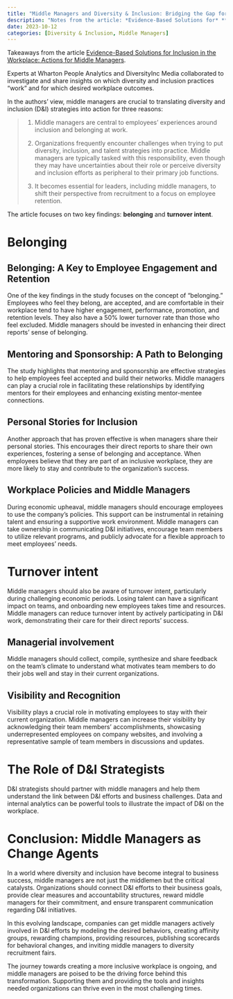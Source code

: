 ```yaml
---
title: "Middle Managers and Diversity & Inclusion: Bridging the Gap for Business Success"
description: "Notes from the article: *Evidence-Based Solutions for* **Inclusion in the Workplace**: *Actions for Middle Managers*"
date: 2023-10-12
categories: [Diversity & Inclusion, Middle Managers]
---
```


Takeaways from the article [Evidence-Based Solutions for Inclusion in the Workplace: Actions for Middle Managers](https://wpa.wharton.upenn.edu/content/academic-papers/evidence-based-solutions-for-inclusion-in-the-workplace-actions-for-middle-managers/).

Experts at Wharton People Analytics and DiversityInc Media collaborated to investigate and share insights on which diversity and inclusion practices "work" and for which desired workplace outcomes.

In the authors' view, middle managers are crucial to translating diversity and inclusion (D&I) strategies into action for three reasons:

> 1.  Middle managers are central to employees' experiences around inclusion and belonging at work.
>
> 2.  Organizations frequently encounter challenges when trying to put diversity, inclusion, and talent strategies into practice. Middle managers are typically tasked with this responsibility, even though they may have uncertainties about their role or perceive diversity and inclusion efforts as peripheral to their primary job functions.
>
> 3.  It becomes essential for leaders, including middle managers, to shift their perspective from recruitment to a focus on employee retention.

The article focuses on two key findings: **belonging** and **turnover intent**.

# Belonging

## Belonging: A Key to Employee Engagement and Retention

One of the key findings in the study focuses on the concept of "belonging." Employees who feel they belong, are accepted, and are comfortable in their workplace tend to have higher engagement, performance, promotion, and retention levels. They also have a 50% lower turnover rate than those who feel excluded. Middle managers should be invested in enhancing their direct reports' sense of belonging.

## Mentoring and Sponsorship: A Path to Belonging

The study highlights that mentoring and sponsorship are effective strategies to help employees feel accepted and build their networks. Middle managers can play a crucial role in facilitating these relationships by identifying mentors for their employees and enhancing existing mentor-mentee connections.

## Personal Stories for Inclusion

Another approach that has proven effective is when managers share their personal stories. This encourages their direct reports to share their own experiences, fostering a sense of belonging and acceptance. When employees believe that they are part of an inclusive workplace, they are more likely to stay and contribute to the organization's success.

## Workplace Policies and Middle Managers

During economic upheaval, middle managers should encourage employees to use the company's policies. This support can be instrumental in retaining talent and ensuring a supportive work environment. Middle managers can take ownership in communicating D&I initiatives, encourage team members to utilize relevant programs, and publicly advocate for a flexible approach to meet employees' needs.

# Turnover intent

Middle managers should also be aware of turnover intent, particularly during challenging economic periods. Losing talent can have a significant impact on teams, and onboarding new employees takes time and resources. Middle managers can reduce turnover intent by actively participating in D&I work, demonstrating their care for their direct reports' success.

## Managerial involvement

Middle managers should collect, compile, synthesize and share feedback on the team's climate to understand what motivates team members to do their jobs well and stay in their current organizations.

## Visibility and Recognition

Visibility plays a crucial role in motivating employees to stay with their current organization. Middle managers can increase their visibility by acknowledging their team members' accomplishments, showcasing underrepresented employees on company websites, and involving a representative sample of team members in discussions and updates.

# The Role of D&I Strategists

D&I strategists should partner with middle managers and help them understand the link between D&I efforts and business challenges. Data and internal analytics can be powerful tools to illustrate the impact of D&I on the workplace.

# Conclusion: Middle Managers as Change Agents

In a world where diversity and inclusion have become integral to business success, middle managers are not just the middlemen but the critical catalysts. Organizations should connect D&I efforts to their business goals, provide clear measures and accountability structures, reward middle managers for their commitment, and ensure transparent communication regarding D&I initiatives.

In this evolving landscape, companies can get middle managers actively involved in D&I efforts by modeling the desired behaviors, creating affinity groups, rewarding champions, providing resources, publishing scorecards for behavioral changes, and inviting middle managers to diversity recruitment fairs.

The journey towards creating a more inclusive workplace is ongoing, and middle managers are poised to be the driving force behind this transformation. Supporting them and providing the tools and insights needed organizations can thrive even in the most challenging times.
